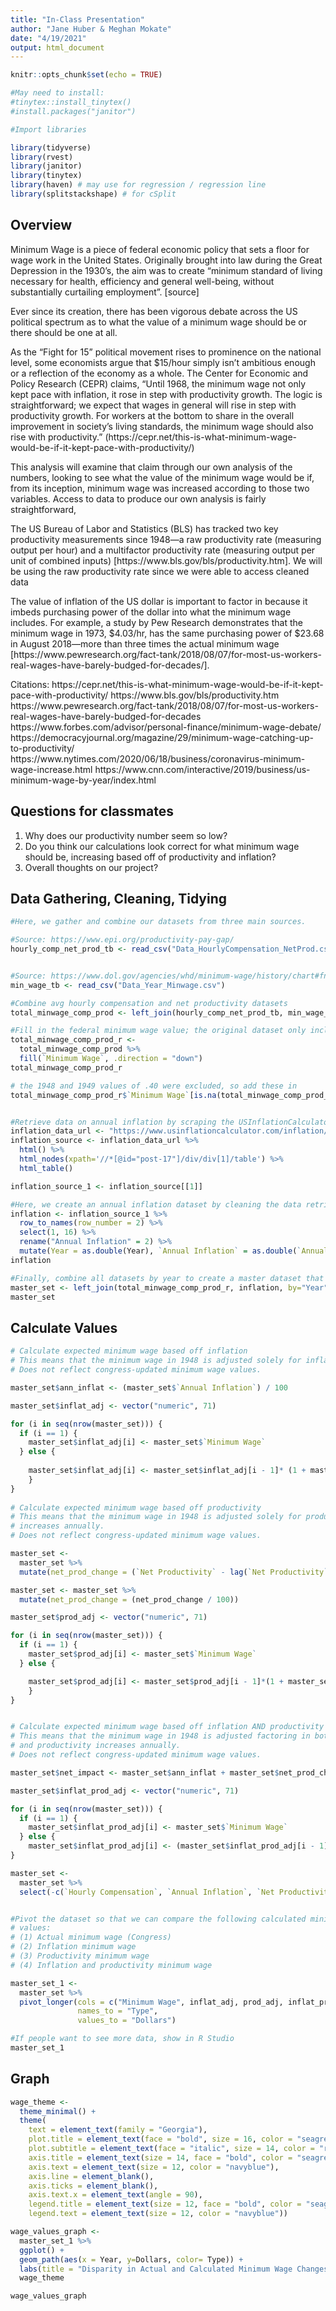 ```yaml
---
title: "In-Class Presentation"
author: "Jane Huber & Meghan Mokate"
date: "4/19/2021"
output: html_document
---
```


```r
knitr::opts_chunk$set(echo = TRUE)

#May need to install:
#tinytex::install_tinytex()
#install.packages("janitor")

#Import libraries

library(tidyverse) 
library(rvest)
library(janitor)
library(tinytex)
library(haven) # may use for regression / regression line
library(splitstackshape) # for cSplit

```

## Overview
Minimum Wage is a piece of federal economic policy that sets a floor for wage work in the United States. Originally brought into law during the Great Depression in the 1930’s, the aim was to create "minimum standard of living necessary for health, efficiency and general well-being, without substantially curtailing employment”. [source]

Ever since its creation, there has been vigorous debate across the US political spectrum as to what the value of a minimum wage should be or there should be one at all. 

As the “Fight for 15” political movement rises to prominence on the national level, some economists argue that $15/hour simply isn’t ambitious enough or a reflection of the economy as a whole. The Center for Economic and Policy Research (CEPR) claims, “Until 1968, the minimum wage not only kept pace with inflation, it rose in step with productivity growth. The logic is straightforward; we expect that wages in general will rise in step with productivity growth. For workers at the bottom to share in the overall improvement in society’s living standards, the minimum wage should also rise with productivity.” (https://cepr.net/this-is-what-minimum-wage-would-be-if-it-kept-pace-with-productivity/)

This analysis will examine that claim through our own analysis of the numbers, looking to see what the value of the minimum wage would be if, from its inception, minimum wage was increased according to those two variables. Access to data to produce our own analysis is fairly straightforward, 

The US Bureau of Labor and Statistics (BLS) has tracked two key productivity measurements since 1948—a raw productivity rate (measuring output per hour) and a multifactor productivity rate (measuring output per unit of combined inputs) [https://www.bls.gov/bls/productivity.htm]. We will be using the raw productivity rate since we were able to access cleaned data 

The value of inflation of the US dollar is important to factor in because it imbeds purchasing power of the dollar into what the minimum wage includes. For example, a study by Pew Research demonstrates that the minimum wage in 1973, $4.03/hr, has the same purchasing power of $23.68 in August 2018—more than three times the actual minimum wage [https://www.pewresearch.org/fact-tank/2018/08/07/for-most-us-workers-real-wages-have-barely-budged-for-decades/].


Citations:
https://cepr.net/this-is-what-minimum-wage-would-be-if-it-kept-pace-with-productivity/
https://www.bls.gov/bls/productivity.htm
https://www.pewresearch.org/fact-tank/2018/08/07/for-most-us-workers-real-wages-have-barely-budged-for-decades
https://www.forbes.com/advisor/personal-finance/minimum-wage-debate/
https://democracyjournal.org/magazine/29/minimum-wage-catching-up-to-productivity/
https://www.nytimes.com/2020/06/18/business/coronavirus-minimum-wage-increase.html
https://www.cnn.com/interactive/2019/business/us-minimum-wage-by-year/index.html

## Questions for classmates

1. Why does our productivity number seem so low?
2. Do you think our calculations look correct for what minimum wage should be, increasing based off of productivity and inflation?
3. Overall thoughts on our project?

## Data Gathering, Cleaning, Tidying

```r

#Here, we gather and combine our datasets from three main sources.

#Source: https://www.epi.org/productivity-pay-gap/
hourly_comp_net_prod_tb <- read_csv("Data_HourlyCompensation_NetProd.csv")


#Source: https://www.dol.gov/agencies/whd/minimum-wage/history/chart#fn4
min_wage_tb <- read_csv("Data_Year_Minwage.csv")

#Combine avg hourly compensation and net productivity datasets
total_minwage_comp_prod <- left_join(hourly_comp_net_prod_tb, min_wage_tb, by="Year")

#Fill in the federal minimum wage value; the original dataset only included information on when a law was passed to increase the federal minimum wage. Therefore, we need to fill in, year-by-year, what that value was.
total_minwage_comp_prod_r <- 
  total_minwage_comp_prod %>%
  fill(`Minimum Wage`, .direction = "down") 
total_minwage_comp_prod_r

# the 1948 and 1949 values of .40 were excluded, so add these in
total_minwage_comp_prod_r$`Minimum Wage`[is.na(total_minwage_comp_prod_r$`Minimum Wage`)] <- .40


#Retrieve data on annual inflation by scraping the USInflationCalculator website.
inflation_data_url <- "https://www.usinflationcalculator.com/inflation/consumer-price-index-and-annual-percent-changes-from-1913-to-2008/"
inflation_source <- inflation_data_url %>%
  html() %>%
  html_nodes(xpath='//*[@id="post-17"]/div/div[1]/table') %>%
  html_table()

inflation_source_1 <- inflation_source[[1]]

#Here, we create an annual inflation dataset by cleaning the data retrieved from the website.
inflation <- inflation_source_1 %>%
  row_to_names(row_number = 2) %>%
  select(1, 16) %>%
  rename("Annual Inflation" = 2) %>%
  mutate(Year = as.double(Year), `Annual Inflation` = as.double(`Annual Inflation`))
inflation

#Finally, combine all datasets by year to create a master dataset that we will use for our full analysis
master_set <- left_join(total_minwage_comp_prod_r, inflation, by="Year")
master_set

```

## Calculate Values

```r

# Calculate expected minimum wage based off inflation 
# This means that the minimum wage in 1948 is adjusted solely for inflation annually.
# Does not reflect congress-updated minimum wage values.

master_set$ann_inflat <- (master_set$`Annual Inflation`) / 100

master_set$inflat_adj <- vector("numeric", 71)

for (i in seq(nrow(master_set))) {
  if (i == 1) {
    master_set$inflat_adj[i] <- master_set$`Minimum Wage`
  } else {
    
    master_set$inflat_adj[i] <- master_set$inflat_adj[i - 1]* (1 + master_set$ann_inflat[i])
    }
}
      
# Calculate expected minimum wage based off productivity
# This means that the minimum wage in 1948 is adjusted solely for productivity 
# increases annually.
# Does not reflect congress-updated minimum wage values.

master_set <- 
  master_set %>% 
  mutate(net_prod_change = (`Net Productivity` - lag(`Net Productivity`, default = first(`Net Productivity`)))) 

master_set <- master_set %>% 
  mutate(net_prod_change = (net_prod_change / 100))

master_set$prod_adj <- vector("numeric", 71)

for (i in seq(nrow(master_set))) {
  if (i == 1) {
    master_set$prod_adj[i] <- master_set$`Minimum Wage`
  } else {

    master_set$prod_adj[i] <- master_set$prod_adj[i - 1]*(1 + master_set$net_prod_change[i])
    }
}


# Calculate expected minimum wage based off inflation AND productivity
# This means that the minimum wage in 1948 is adjusted factoring in both inflation
# and productivity increases annually.
# Does not reflect congress-updated minimum wage values.

master_set$net_impact <- master_set$ann_inflat + master_set$net_prod_change

master_set$inflat_prod_adj <- vector("numeric", 71)

for (i in seq(nrow(master_set))) {
  if (i == 1) {
    master_set$inflat_prod_adj[i] <- master_set$`Minimum Wage`
  } else {
    master_set$inflat_prod_adj[i] <- (master_set$inflat_prod_adj[i - 1]*master_set$net_impact[i]) + master_set$inflat_prod_adj[i-1]} 
}

master_set <- 
  master_set %>% 
  select(-c(`Hourly Compensation`, `Annual Inflation`, `Net Productivity`))


#Pivot the dataset so that we can compare the following calculated minimum wage
# values: 
# (1) Actual minimum wage (Congress)
# (2) Inflation minimum wage
# (3) Productivity minimum wage
# (4) Inflation and productivity minimum wage

master_set_1 <- 
  master_set %>%
  pivot_longer(cols = c("Minimum Wage", inflat_adj, prod_adj, inflat_prod_adj),
               names_to = "Type",
               values_to = "Dollars")

#If people want to see more data, show in R Studio
master_set_1

```

## Graph

```r

wage_theme <-
  theme_minimal() + 
  theme(
    text = element_text(family = "Georgia"), 
    plot.title = element_text(face = "bold", size = 16, color = "seagreen"), 
    plot.subtitle = element_text(face = "italic", size = 14, color = "royalblue4"), 
    axis.title = element_text(size = 14, face = "bold", color = "seagreen"), 
    axis.text = element_text(size = 12, color = "navyblue"), 
    axis.line = element_blank(), 
    axis.ticks = element_blank(), 
    axis.text.x = element_text(angle = 90), 
    legend.title = element_text(size = 12, face = "bold", color = "seagreen"), 
    legend.text = element_text(size = 12, color = "navyblue")) 

```


```r

wage_values_graph <- 
  master_set_1 %>% 
  ggplot() +
  geom_path(aes(x = Year, y=Dollars, color= Type)) +
  labs(title = "Disparity in Actual and Calculated Minimum Wage Changes") +
  wage_theme

wage_values_graph

```










